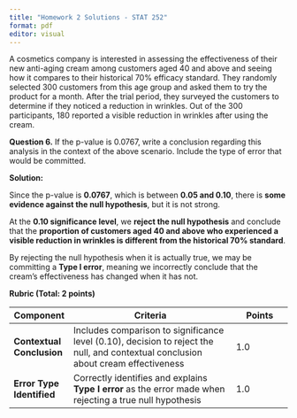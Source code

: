 ```yaml
---
title: "Homework 2 Solutions - STAT 252"
format: pdf
editor: visual
---
```


A cosmetics company is interested in assessing the effectiveness of their new anti-aging cream among customers aged 40 and above and seeing how it compares to their historical 70% efficacy standard. They randomly selected 300 customers from this age group and asked them to try the product for a month. After the trial period, they surveyed the customers to determine if they noticed a reduction in wrinkles. Out of the 300 participants, 180 reported a visible reduction in wrinkles after using the cream.

**Question 6.** If the p-value is 0.0767, write a conclusion regarding this analysis in the context of the above scenario. Include the type of error that would be committed.

**Solution:**

Since the p-value is **0.0767**, which is between **0.05 and 0.10**, there is **some evidence against the null hypothesis**, but it is not strong.

At the **0.10 significance level**, we **reject the null hypothesis** and conclude that the **proportion of customers aged 40 and above who experienced a visible reduction in wrinkles is different from the historical 70% standard**.

By rejecting the null hypothesis when it is actually true, we may be committing a **Type I error**, meaning we incorrectly conclude that the cream's effectiveness has changed when it has not.

**Rubric (Total: 2 points)**

| **Component**             | **Criteria**                                                                                                                       | **Points** |
|---------------|------------------------------------------|---------------|
| **Contextual Conclusion** | Includes comparison to significance level (0.10), decision to reject the null, and contextual conclusion about cream effectiveness | 1.0        |
| **Error Type Identified** | Correctly identifies and explains **Type I error** as the error made when rejecting a true null hypothesis                         | 1.0        |
